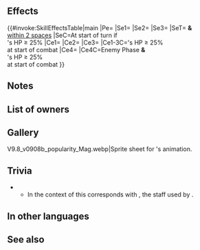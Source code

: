 {{Weapon Infobox
|tagid=SID_異邦ヴラスキャルヴ
|intID=4866
|userVersion1=Closed
|userVersion2=Open
|exclusive=1
|weaponType=Blue Tome
|cost=400
|might=14
|range=2
|cooldown=-1
|effect=Accelerates Special trigger (cooldown count-1).<br><br>At start of player phase or enemy phase, if unit's HP ≥ 25%, grants Atk/Spd+6, 【Anathema】, and "unit makes a guaranteed follow-up attack during combat" to unit and allies within 2 spaces of unit for 1 turn.<br><br>If unit's HP ≥ 25% at start of combat, grants bonus to unit's Atk/Spd = 20% of unit's Spd at start of combat + 6, deals damage = 20% of unit's Spd (excluding area-of-effect Specials), and unit can make a follow-up attack before foe's next attack during combat, and also, if foe initiates combat, unit can counterattack before foe's first attack.<br><br>【Anathema】<br>Inflicts Spd/Def/Res-4 on foes within 3 spaces of unit during combat.
|required=Thoron;Shine
|properties=random_owner
}}
==Effects==
{{#invoke:SkillEffectsTable|main
|Pe={{Eft|Accelerates Special}}
|Se1={{Eft|Bonuses|Atk/Spd|6}}
|Se2={{SEt|Anathema}}
|Se3={{SEt|Guaranteed Follow-Up}}
|SeT={{Tgt|Unit}} '''&''' {{Tgt|Allies}}<br>[[within 2 spaces]]
|SeC=At start of turn if<br>{{Tgt|Unit}}'s HP ≥ 25%
|Ce1={{Eft|Temporary buffs|Atk/Spd|20% of {{Tgt|Unit}}'s Spd<br>at start of combat, +6}}
|Ce2={{Eft|Damage Boost|20% of {{Tgt|Unit}}'s Spd}}
|Ce3={{Eft|Desperation}}
|Ce1-3C={{Tgt|Unit}}'s HP ≥ 25%<br>at start of combat
|Ce4={{Eft|Vantage}}
|Ce4C=Enemy Phase '''&'''<br>{{Tgt|Unit}}'s HP ≥ 25%<br>at start of combat
}}
==Notes==
{{Bonuses}}
{{Anathema}}
{{Guaranteed Follow-Up}}
{{Temporary buffs}}
{{At start of combat}}
{{DamageBoost}}
{{Follow-up before counter|phase=Mixed|preempt=1}}
==List of owners==
{{Skill Hero List}}
==Gallery==
<gallery>
V9.8_v0908b_popularity_Mag.webp|Sprite sheet for {{PAGENAME}}'s animation.
</gallery>
==Trivia==
{{NorseMyth|name=Valaskjálf|("the Shelf of the Slain") is one of Odin's Halls, a great dwelling built and roofed with pure silver. In this room is a high seat, [[Wikipedia:Hliðskjálf|Hliðskjálf]], where Odin can watch over the entire universe. To put it simply, it is Odin's throne room.}}
** In the context of {{FE|H}} this corresponds with {{St|Hliðskjálf}}, the staff used by {{Ut|Veronica: Brave Princess}}.

==In other languages==
{{OtherLanguages
|japanese=
|german=
|spanishEU=
|spanishLA=
|french=
|italian=
|chineseTW=
|portuguese=
}}
==See also==
{{See also skills|cond=WikiName LIKE '%Valaskjálf%' OR Description LIKE '%【Anathema】%' AND Exclusive='1'}}
{{Weapons Navbox}}